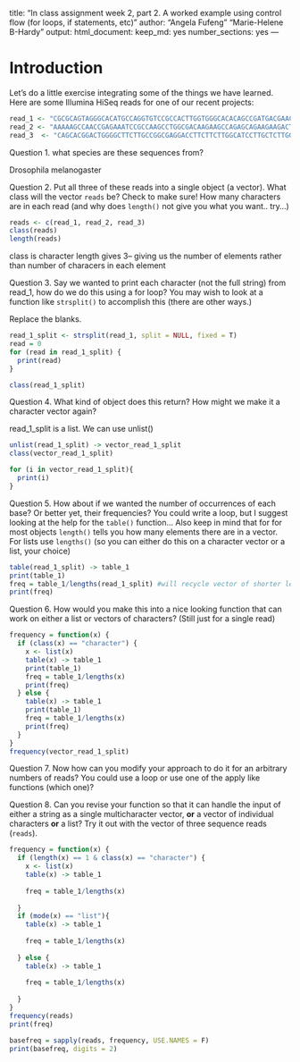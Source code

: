 
title: "In class assignment week 2, part 2. A worked example using control flow (for loops, if statements, etc)"
author: "Angela Fufeng" "Marie-Helene B-Hardy"
output: 
  html_document:
    keep_md: yes
    number_sections: yes
---

# Introduction
Let's do a little exercise integrating some of the things we have learned. Here are some Illumina HiSeq reads for one of our recent projects:

```r
read_1 <- "CGCGCAGTAGGGCACATGCCAGGTGTCCGCCACTTGGTGGGCACACAGCCGATGACGAACGGGCTCCTTGACTATAATCTGACCCGTTTGCGTTTGGGTGACCAGGGAGAACTGGTGCTCCTGC"
read_2 <- "AAAAAGCCAACCGAGAAATCCGCCAAGCCTGGCGACAAGAAGCCAGAGCAGAAGAAGACTGCTGCGGCTCCCGCTGCCGGCAAGAAGGAGGCTGCTCCCTCGGCTGCCAAGCCAGCTGCCGCTG"
read_3  <- "CAGCACGGACTGGGGCTTCTTGCCGGCGAGGACCTTCTTCTTGGCATCCTTGCTCTTGGCCTTGGCGGCCGCGGTCGTCTTTACGGCCGCGGGCTTCTTGGCAGCAGCACCGGCGGTCGCTGGC"
```

Question 1. what species are these sequences from?

Drosophila melanogaster

Question 2. Put all three of these reads into a single object (a vector).  What class will the vector `reads` be? Check to make sure! How many characters are in each read (and why does `length()` not give you what you want.. try...)

```r
reads <- c(read_1, read_2, read_3)
class(reads)
length(reads)
```

class is character
length gives 3-- giving us the number of elements rather than number of characers in each element

Question 3. Say we wanted to print each character (not the full string) from read_1, how do we do this using a for loop? You may wish to look at a function like `strsplit()` to accomplish this (there are other ways.)


Replace the blanks.
```r
read_1_split <- strsplit(read_1, split = NULL, fixed = T)
read = 0
for (read in read_1_split) {
  print(read)
}

class(read_1_split)

```

Question 4. What kind of object does this return? How might we make it a character vector again?

read_1_split is a list. We can use unlist() 
```r
unlist(read_1_split) -> vector_read_1_split
class(vector_read_1_split)

for (i in vector_read_1_split){
  print(i)
}
```

Question 5. How about if we wanted the number of occurrences of each base? Or better yet, their frequencies? You could write a loop, but I suggest looking at the help for the `table()` function... Also keep in mind that for for most objects `length()` tells you how many elements there are in a vector. For lists use `lengths()` (so you can either do this on a character vector or a list, your choice)
```r
table(read_1_split) -> table_1
print(table_1)
freq = table_1/lengths(read_1_split) #will recycle vector of shorter length
print(freq)
```

Question 6. How would you make this into a nice looking function that can work on either  a list or vectors of characters? (Still just for a single read)
```r
frequency = function(x) {
  if (class(x) == "character") {
    x <- list(x)
    table(x) -> table_1
    print(table_1)
    freq = table_1/lengths(x)
    print(freq)
  } else {
    table(x) -> table_1
    print(table_1)
    freq = table_1/lengths(x)
    print(freq)
  }
}
frequency(vector_read_1_split)

```

Question 7. Now how can you modify your approach to do it for an arbitrary numbers of reads? You could use a loop or use one of the apply like functions (which one)?


Question 8. Can you revise your function so that it can handle the input of either a string as a single multicharacter vector, **or** a vector of individual characters **or** a list? Try it out with the vector of three sequence reads (`reads`).  

```r
frequency = function(x) {
  if (length(x) == 1 & class(x) == "character") {
    x <- list(x)
    table(x) -> table_1
    
    freq = table_1/lengths(x)
    
  } 
  if (mode(x) == "list"){
    table(x) -> table_1
    
    freq = table_1/lengths(x)
    
  } else {
    table(x) -> table_1
    
    freq = table_1/lengths(x)
    
  }
}
frequency(reads)
print(freq)

basefreq = sapply(reads, frequency, USE.NAMES = F)
print(basefreq, digits = 2)
```
